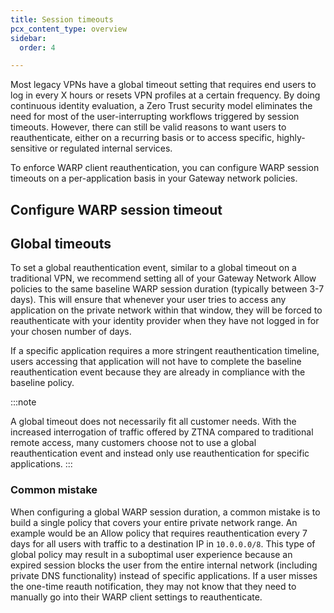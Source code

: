 ```yaml
---
title: Session timeouts
pcx_content_type: overview
sidebar:
  order: 4

---
```



Most legacy VPNs have a global timeout setting that requires end users to log in every X hours or resets VPN profiles at a certain frequency. By doing continuous identity evaluation, a Zero Trust security model eliminates the need for most of the user-interrupting workflows triggered by session timeouts. However, there can still be valid reasons to want users to reauthenticate, either on a recurring basis or to access specific, highly-sensitive or regulated internal services.

To enforce WARP client reauthentication, you can configure WARP session timeouts on a per-application basis in your Gateway network policies. <Render file="warp/warp-sessions-intro" product="cloudflare-one" />

## Configure WARP session timeout

<Render file="warp/warp-sessions-gateway" product="cloudflare-one" />

## Global timeouts

To set a global reauthentication event, similar to a global timeout on a traditional VPN, we recommend setting all of your Gateway Network Allow policies to the same baseline WARP session duration (typically between 3-7 days). This will ensure that whenever your user tries to access any application on the private network within that window, they will be forced to reauthenticate with your identity provider when they have not logged in for your chosen number of days.

If a specific application requires a more stringent reauthentication timeline, users accessing that application will not have to complete the baseline reauthentication event because they are already in compliance with the baseline policy.

:::note

A global timeout does not necessarily fit all customer needs. With the increased interrogation of traffic offered by ZTNA compared to traditional remote access, many customers choose not to use a global reauthentication event and instead only use reauthentication for specific applications. 
:::

### Common mistake

When configuring a global WARP session duration, a common mistake is to build a single policy that covers your entire private network range. An example would be an Allow policy that requires reauthentication every 7 days for all users with traffic to a destination IP in `10.0.0.0/8`. This type of global policy may result in a suboptimal user experience because an expired session blocks the user from the entire internal network (including private DNS functionality) instead of specific applications. If a user misses the one-time reauth notification, they may not know that they need to manually go into their WARP client settings to reauthenticate.
